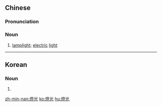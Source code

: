 {{also|灯光}}
==Chinese==
{{zh-forms|s=灯光}}

===Pronunciation===
{{zh-pron
|m=dēngguāng
|c=dang1 gwong1
|h=pfs=tên-kông
|cat=n
}}

===Noun===
{{zh-noun}}

# [[lamplight]]; [[electric]] [[light]]

----

==Korean==
{{ko-hanjatab}}

===Noun===
{{ko-noun|hj|hangeul=등광}}

# {{hanja form of|등광|[[lamplight]], [[electric]] [[light]]}}

[[zh-min-nan:燈光]]
[[ko:燈光]]
[[hu:燈光]]